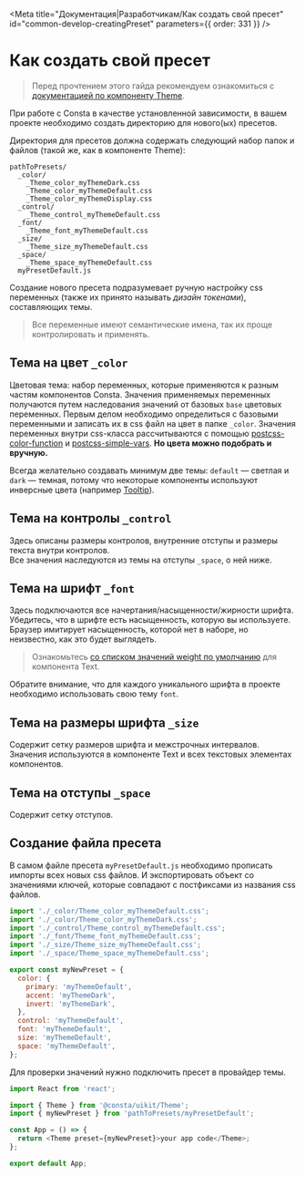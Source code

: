 
<Meta
  title="Документация|Разработчикам/Как создать свой пресет"
  id="сommon-develop-creatingPreset"
  parameters={{ order: 331 }}
/>

# Как создать свой пресет

> Перед прочтением этого гайда рекомендуем ознакомиться с [документацией по компоненту Theme](https://consta-uikit.vercel.app/?path=/docs/components-theme--playground).

При работе с Consta в качестве установленной зависимости,
в вашем проекте необходимо создать директорию для нового(ых) пресетов.

Директория для пресетов должна содержать следующий набор папок и файлов
(такой же, как в компоненте Theme):

```
pathToPresets/
  _color/
    _Theme_color_myThemeDark.css
    _Theme_color_myThemeDefault.css
    _Theme_color_myThemeDisplay.css
  _control/
    _Theme_control_myThemeDefault.css
  _font/
    _Theme_font_myThemeDefault.css
  _size/
    _Theme_size_myThemeDefault.css
  _space/
    _Theme_space_myThemeDefault.css
  myPresetDefault.js
```

Создание нового пресета подразумевает ручную настройку css переменных (также их принято называть _дизайн токенами_), составляющих темы.

> Все переменные имеют семантические имена, так их проще контролировать и применять.

## Тема на цвет `_color`

Цветовая тема: набор переменных, которые применяются к разным частям компонентов Consta. Значения применяемых переменных получаются путем наследования значений от базовых `base` цветовых переменных.
Первым делом необходимо определиться с базовыми переменными и записать их в css файл на цвет в папке `_color`.
Значения переменных внутри css-класса рассчитываются с помощью [postcss-color-function](https://github.com/postcss/postcss-color-function)
и [postcss-simple-vars](https://github.com/postcss/postcss-simple-vars). **Но цвета можно подобрать и вручную.**

Всегда желательно создавать минимум две темы: `default` — светлая и `dark` — темная, потому что некоторые
компоненты используют инверсные цвета (например [Tooltip](https://consta-uikit.vercel.app/?path=/docs/components-tooltip--tooltip-positioned-by-anchor-story)).

## Тема на контролы `_control`

Здесь описаны размеры контролов, внутренние отступы и размеры текста внутри контролов.  
Все значения наследуются из темы на отступы `_space`, о ней ниже.

## Тема на шрифт `_font`

Здесь подключаются все начертания/насыщенности/жирности шрифта. Убедитесь, что в шрифте есть насыщенность, которую вы используете.
Браузер имитирует насыщенность, которой нет в наборе, но неизвестно, как это будет выглядеть.

> Ознакомьтесь [со списком значений weight по умолчанию](https://consta-uikit.vercel.app/?path=/docs/components-text--playground#%D0%BD%D0%B0%D1%81%D1%8B%D1%89%D0%B5%D0%BD%D0%BD%D0%BE%D1%81%D1%82%D1%8C) для компонента Text.

Обратите внимание, что для каждого уникального шрифта в проекте необходимо использовать свою тему `font`.

## Тема на размеры шрифта `_size`

Содержит сетку размеров шрифта и межстрочных интервалов. Значения используются в компоненте Text и всех текстовых
элементах компонентов.

## Тема на отступы `_space`

Содержит сетку отступов.

## Создание файла пресета

В самом файле пресета `myPresetDefault.js` необходимо прописать импорты всех новых css файлов. И экспортировать
объект со значениями ключей, которые совпадают с постфиксами из названия css файлов.

```js
import './_color/Theme_color_myThemeDefault.css';
import './_color/Theme_color_myThemeDark.css';
import './_control/Theme_control_myThemeDefault.css';
import './_font/Theme_font_myThemeDefault.css';
import './_size/Theme_size_myThemeDefault.css';
import './_space/Theme_space_myThemeDefault.css';

export const myNewPreset = {
  color: {
    primary: 'myThemeDefault',
    accent: 'myThemeDark',
    invert: 'myThemeDark',
  },
  control: 'myThemeDefault',
  font: 'myThemeDefault',
  size: 'myThemeDefault',
  space: 'myThemeDefault',
};
```

Для проверки значений нужно подключить пресет в провайдер темы.

```ts
import React from 'react';

import { Theme } from '@consta/uikit/Theme';
import { myNewPreset } from 'pathToPresets/myPresetDefault';

const App = () => {
  return <Theme preset={myNewPreset}>your app code</Theme>;
};

export default App;
```
